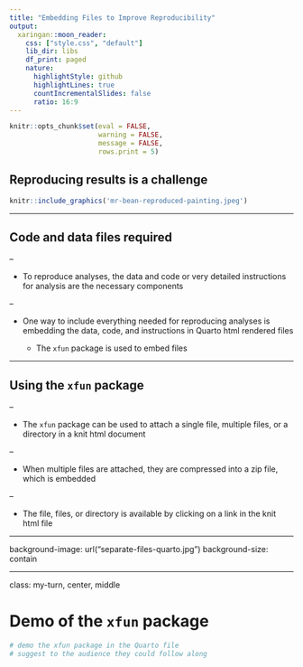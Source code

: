 ```yaml
---
title: "Embedding Files to Improve Reproducibility"
output:
  xaringan::moon_reader:
    css: ["style.css", "default"]
    lib_dir: libs
    df_print: paged
    nature:
      highlightStyle: github
      highlightLines: true
      countIncrementalSlides: false
      ratio: 16:9
---
```


```r
knitr::opts_chunk$set(eval = FALSE, 
                      warning = FALSE,
                      message = FALSE,
                      rows.print = 5)
```

## Reproducing results is a challenge

```r
knitr::include_graphics('mr-bean-reproduced-painting.jpeg')
```


---

## Code and data files required

--

* To reproduce analyses, the data and code or very detailed instructions for analysis are the necessary components

--

* One way to include everything needed for reproducing analyses is embedding the data, code, and instructions in Quarto html rendered files

    + The `xfun` package is used to embed files

---

## Using the `xfun` package

--

* The `xfun` package can be used to attach a single file, multiple files, or a directory in a knit html document

--

* When multiple files are attached, they are compressed into a zip file, which is embedded

--

* The file, files, or directory is available by clicking on a link in the knit html file

---

background-image: url("separate-files-quarto.jpg")
background-size: contain

<span role="img" aria-label="Slide background shows: meme showing car making a hasty turn from code and data in separate files to code and data embedded in quarto"></span>

---

class: my-turn, center, middle

# Demo of the `xfun` package

```r
# demo the xfun package in the Quarto file
# suggest to the audience they could follow along
```


    